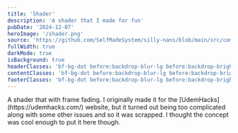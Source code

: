 ```yaml
---
title: 'Shader'
description: 'A shader that I made for fun'
pubDate: '2024-12-07'
heroImage: '/shader.png'
source: 'https://github.com/SelfMadeSystem/silly-nans/blob/main/src/components/ShaderCanvas.tsx'
fullWidth: true
darkMode: true
isBackground: true
headerClasses: 'bf-bg-dot before:backdrop-blur-lg before:backdrop-brightness-150 before:fade-b'
contentClasses: 'bf-bg-dot before:backdrop-blur-lg before:backdrop-brightness-150 before:fade-y'
footerClasses: 'bf-bg-dot before:backdrop-blur-lg before:backdrop-brightness-150 before:fade-t-xl'
---
```



<div class="bf-bg-dot before:fade-y mx-auto max-w-xl rounded-lg p-4 text-white before:backdrop-blur-lg before:backdrop-brightness-150">
  A shader that with frame fading. I originally made it for the
  [UdemHacks](https://udemhacks.com/) website, but it turned out being too
  complicated along with some other issues and so it was scrapped. I thought the
  concept was cool enough to put it here though.
</div>

<div class="absolute inset-0 -z-10 bg-black">
  <Idk client:load />
</div>
